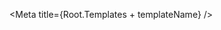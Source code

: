 

<Meta title={Root.Templates + templateName} />

<DocsPageHeader
    title={templateName}
    description="This component shows how you can use the component ... "
    addImportantNote={false}
    variant="none"
/>

<Canvas withToolbar>
    <Story name="Registration" story={stories.Base} />
</Canvas>
